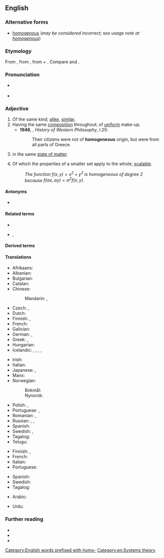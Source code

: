 ==English==

===Alternative forms===
* [[homogenous]] (''may be considered incorrect; see usage note at [[homogenous]]'')

===Etymology===
From {{der|en|ML.|homogeneus}}, from {{der|en|grc|ὁμογενής||of the same race, family or kind}}, from {{m|grc|ὁμός||same}} + {{m|grc|γένος||kind}}. Compare {{m|en|homo-||same}} and {{m|en|-ous|pos=adjectival suffix}}.

===Pronunciation===
* {{a|UK}} {{IPA|/ˌhɒ.mə(ʊ)ˈdʒiː.nɪəs/|/ˌhəʊ.mə(ʊ)ˈdʒiː.nɪəs/|lang=en}}
* {{a|US}} {{IPA|/ˌhoʊ.moʊˈdʒiː.njəs/|/ˌhoʊ.məˈdʒiː.njəs/|/ˌhoʊ.moʊˈdʒɛ.njəs/||lang=en}}

===Adjective===
{{en-adj|-}}

# Of the same kind; [[alike]], [[similar]].
# Having the same [[composition]] throughout; of [[uniform]] make-up.
#* '''1946''', {{w|Bertrand Russell}}, ''History of Western Philosophy'', I.25:
#*: Their citizens were not of '''homogeneous''' origin, but were from all parts of Greece.
# {{lb|en|chemistry}} in the same [[state of matter]].
# {{lb|en|mathematics}} Of which the properties of a smaller set apply to the whole; [[scalable]].
#: ''The function <math>f(x,y)=x^2+y^2</math> is homogeneous of degree 2 because <math>f(\alpha x,\alpha y)=\alpha^2 f(x,y)</math>.''

====Antonyms====
* {{l|en|heterogeneous}}

====Related terms====
* {{l|en|homogeneity}}
* {{l|en|homogenise}}, {{l|en|homogenize}}

====Derived terms====
{{der3|homogeneous mixture|homogeneous broadening|homogeneous catalysis|homogeneous coordinate|homogeneous function|homogeneous ideal|homogeneous number|homogeneous polynomial|homogeneous radiation|homogeneous society|homogeneous space|homogeneous system|lang=en}}

====Translations====
{{trans-top|of the same kind; alike, similar}}
* Afrikaans: {{t|af|homogeen}}
* Albanian: {{t+|sq|homogjen}}
* Bulgarian: {{t+|bg|еднороден}}
* Catalan: {{t+|ca|homogeni}}
* Chinese:
*: Mandarin: {{t+|cmn|同質|sc=Hani}}, {{t+|cmn|同质|tr=tóngzhí, tóngzhì|sc=Hani}}
* Czech: {{t|cs|stejnorodý}}, {{t|cs|homogenní}}
* Dutch: {{t+|nl|homogeen}}
* Finnish: {{t+|fi|samanlainen}}, {{t+|fi|homogeeninen}}
* French: {{t+|fr|homogène}}
* Galician: {{t+|gl|homoxéneo}}
* German: {{t+|de|homogen}}, {{t+|de|gleichartig}}
* Greek: {{t+|el|ομοιογενής|m|f}}, {{t+|el|ομογενής|m|f}}
* Hungarian: {{t+|hu|homogén}}
* Icelandic: {{t|is|einsleitur|m}}, {{t|is|einleitur|m}}, {{t|is|eingerður|m}}, {{t|is|samkynja|m}}, {{t|is|samleitur|m}}
{{trans-mid}}
* Irish: {{t|ga|aonchineálach}}
* Italian: {{t+|it|omogeneo}}
* Japanese: {{t|ja|均質|tr=きんしつ, kinshitsu|sc=Jpan}}, {{t|ja|同質|tr=どうしつ, dōshitsu|sc=Jpan}}
* Manx: {{t|gv|cocheintagh}}
* Norwegian:
*: Bokmål: {{t+|nb|homogen}}
*: Nynorsk: {{t|nn|homogen}}
* Polish: {{t+|pl|jednorodny|m}}, {{t+|pl|jednolity|m}}
* Portuguese: {{t+|pt|homogêneo}}, {{t+|pt|homogéneo}}
* Romanian: {{t+|ro|omogen|m}}, {{t|ro|omogenă|f}}
* Russian: {{t+|ru|одноро́дный}}, {{t+|ru|гомоге́нный}}, {{t+|ru|единообра́зный}}
* Spanish: {{t+|es|homogéneo}}
* Swedish: {{t+|sv|homogen}}, {{t+|sv|enhetlig}}
* Tagalog: {{t|tl|tulad-uriin}}
* Telugu: {{t+|te|సజాతి}}
{{trans-bottom}}

{{trans-top|having the same composition throughout}}
* Finnish: {{t|fi|tasa-aineinen}}, {{t+|fi|homogeeninen}}
* French: {{t+|fr|homogène}}
* Italian: {{t+|it|omogeneo}}
* Portuguese: {{t+|pt|homogêneo}}
{{trans-mid}}
* Spanish: {{t+|es|homogéneo}}
* Swedish: {{t+|sv|homogen}}
* Tagalog: {{t|tl|tulad-uriin}}
{{trans-bottom}}

{{checktrans-top}}
* Arabic: {{t-check|ar|العربيه: متجانس}}
{{trans-mid}}
* Urdu: {{t-check|ur|tr=aik jaisa}}
{{trans-bottom}}

===Further reading===
* {{R:Webster 1913}}
* {{R:Century 1911}}
* {{R:OneLook}}

[[Category:English words prefixed with homo-]]
[[Category:en:Systems theory]]